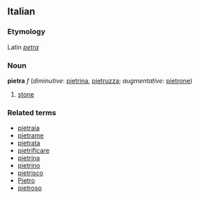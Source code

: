 ==Italian==
===Etymology===
Latin ''[[petra]]''
===Noun===
'''pietra''' ''f'' (''diminutive'': [[pietrina]], [[pietruzza]]; ''augmentative'': [[pietrone]])

# [[stone]]

===Related terms===
*[[pietraia]]
*[[pietrame]]
*[[pietrata]]
*[[pietrificare]]
*[[pietrina]]
*[[pietrino]]
*[[pietrisco]]
*[[Pietro]]
*[[pietroso]]
